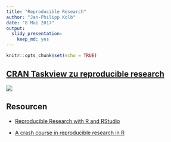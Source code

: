 ```yaml
---
title: "Reproducible Research"
author: "Jan-Philipp Kolb"
date: "8 Mai 2017"
output: 
  slidy_presentation: 
    keep_md: yes
---
```


```r
knitr::opts_chunk$set(echo = TRUE)
```

## [CRAN Taskview zu reproducible research](https://cran.r-project.org/web/views/ReproducibleResearch.html)

![](figure/TaskViewReproducibleResearch.PNG)


## Resourcen

- [Reproducible Research
with R and RStudio](https://englianhu.files.wordpress.com/2016/01/reproducible-research-with-r-and-studio-2nd-edition.pdf)

- [A crash course in reproducible research in R](http://t-redactyl.io/blog/2016/10/a-crash-course-in-reproducible-research-in-r.html)